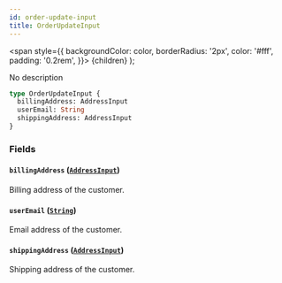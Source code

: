 ```yaml
---
id: order-update-input
title: OrderUpdateInput
---
```


<span
style={{
      backgroundColor: color,
      borderRadius: '2px',
      color: '#fff',
      padding: '0.2rem',
    }}>
{children}
</span>
);

No description

```graphql
type OrderUpdateInput {
  billingAddress: AddressInput
  userEmail: String
  shippingAddress: AddressInput
}
```

### Fields

#### `billingAddress` ([`AddressInput`](/api-reference/inputs/address-input.mdx))

Billing address of the customer.

#### `userEmail` ([`String`](/api-reference/scalars/string.mdx))

Email address of the customer.

#### `shippingAddress` ([`AddressInput`](/api-reference/inputs/address-input.mdx))

Shipping address of the customer.
